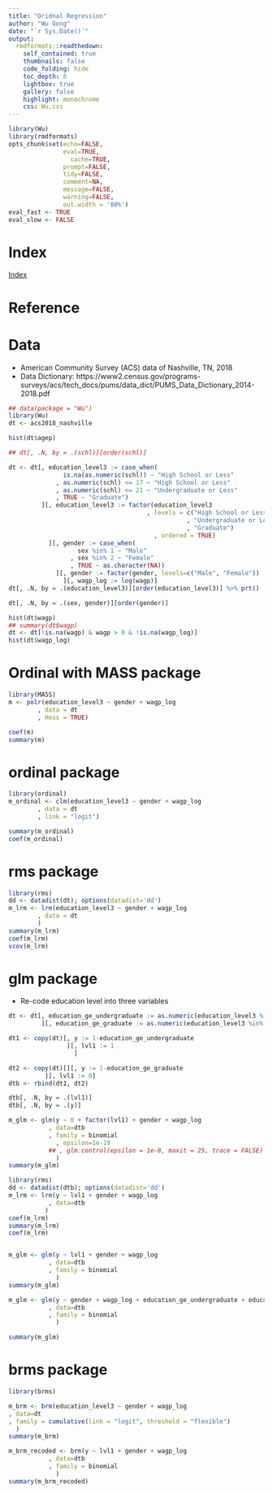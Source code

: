 ```yaml
---
title: "Oridnal Regression"
author: "Wu Gong"
date: "`r Sys.Date()`"
output:
  rmdformats::readthedown:
    self_contained: true
    thumbnails: false
    code_folding: hide
    toc_depth: 6
    lightbox: true
    gallery: false
    highlight: monochrome
    css: Wu.css
---
```




```r
library(Wu)
library(rmdformats)
opts_chunk$set(echo=FALSE,
               eval=TRUE,
	             cache=TRUE,
               prompt=FALSE,
               tidy=FALSE,
               comment=NA,
               message=FALSE,
               warning=FALSE,
               out.width = '80%')
eval_fast <- TRUE
eval_slow <- FALSE
```


# Index

[Index](index.html)


# Reference

# Data

* American Community Survey (ACS) data of Nashville, TN, 2018
* Data Dictionary: https://www2.census.gov/programs-surveys/acs/tech_docs/pums/data_dict/PUMS_Data_Dictionary_2014-2018.pdf


```r

## data(package = "Wu")
library(Wu)
dt <- acs2018_nashville

hist(dt$agep)

## dt[, .N, by = .(schl)][order(schl)]

dt <- dt[, education_level3 := case_when(
               is.na(as.numeric(schl)) ~ "High School or Less"
             , as.numeric(schl) <= 17 ~ "High School or Less"
             , as.numeric(schl) <= 21 ~ "Undergraduate or Less"
             , TRUE ~ "Graduate")
         ][, education_level3 := factor(education_level3
                                      , levels = c("High School or Less"
                                                 , "Undergraduate or Less"
                                                 , "Graduate")
                                        , ordered = TRUE)
           ][, gender := case_when(
                   sex %in% 1 ~ "Male"
                 , sex %in% 2 ~ "Female"
                 , TRUE ~ as.character(NA))
             ][, gender := factor(gender, levels=c("Male", "Female"))
               ][, wagp_log := log(wagp)]
dt[, .N, by = .(education_level3)][order(education_level3)] %>% prt()

dt[, .N, by = .(sex, gender)][order(gender)]

hist(dt$wagp)
## summary(dt$wagp)
dt <- dt[!is.na(wagp) & wagp > 0 & !is.na(wagp_log)]
hist(dt$wagp_log)
```

# Ordinal with MASS package

```r
library(MASS)
m <- polr(education_level3 ~ gender + wagp_log
        , data = dt
        , Hess = TRUE)

coef(m)
summary(m)

```

# ordinal package


```r
library(ordinal)
m_ordinal <- clm(education_level3 ~ gender + wagp_log
        , data = dt
        , link = "logit")

summary(m_ordinal)
coef(m_ordinal)
```

# rms package

```r
library(rms)
dd <- datadist(dt); options(datadist='dd')
m_lrm <- lrm(education_level3 ~ gender + wagp_log
        , data = dt
        )
summary(m_lrm)
coef(m_lrm)
vcov(m_lrm)

```

# glm package

* Re-code education level into three variables


```r
dt <- dt[, education_ge_undergraduate := as.numeric(education_level3 %in% c("Undergraduate or Less", "Graduate"))
         ][, education_ge_graduate := as.numeric(education_level3 %in% c("Graduate"))]

dt1 <- copy(dt)[, y := 1-education_ge_undergraduate
                ][, lvl1 := 1
                  ]

dt2 <- copy(dt)[][, y := 1-education_ge_graduate
          ][, lvl1 := 0]
dtb <- rbind(dt1, dt2)

dtb[, .N, by = .(lvl1)]
dtb[, .N, by = .(y)]

m_glm <- glm(y ~ 0 + factor(lvl1) + gender + wagp_log
           , data=dtb
           , family = binomial
             , epsilon=1e-19
           ## , glm.control(epsilon = 1e-8, maxit = 25, trace = FALSE)
             )
summary(m_glm)

library(rms)
dd <- datadist(dtb); options(datadist='dd')
m_lrm <- lrm(y ~ lvl1 + gender + wagp_log
           , data=dtb
          )
coef(m_lrm)
summary(m_lrm)
coef(m_lrm)


m_glm <- glm(y ~ lvl1 + gender + wagp_log
           , data=dtb
           , family = binomial
             )
summary(m_glm)

m_glm <- glm(y ~ gender + wagp_log + education_ge_undergraduate + education_ge_graduate
           , data=dtb
           , family = binomial
             )

summary(m_glm)

```


# brms package

```r
library(brms)

m_brm <- brm(education_level3 ~ gender + wagp_log
, data=dt
, family = cumulative(link = "logit", threshold = "flexible")
  )
summary(m_brm)

m_brm_recoded <- brm(y ~ lvl1 + gender + wagp_log
           , data=dtb
           , family = binomial
             )
summary(m_brm_recoded)

```
